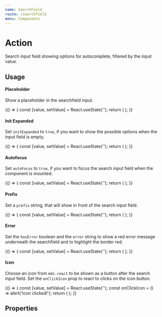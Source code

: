 ```yaml
---
name: SearchField
route: /searchfield
menu: Components
---
```



# Action

Search input field showing options for autocomplete, filtered by the input value.

## Usage

#### Placeholder

Show a placeholder in the searchfield input.

<Playground>
  {() => {
    const [value, setValue] = React.useState('');
    return (
      <SearchField
        value={value}
        onChangeValue={setValue}
        placeholder="Search for your favourite philosopher"
        options={['Nietzsche', 'Schopenhauer', 'Plato', 'Socrates', 'Confucius']}
      />
    );
  }}
</Playground>

#### Init Expanded

Set `initExpanded` to `true`, if you want to show the possible options when the input field is empty.

<Playground>
  {() => {
    const [value, setValue] = React.useState('');
    return (
      <SearchField
        value={value}
        onChangeValue={setValue}
        placeholder="Search for your favourite philosopher"
        options={['Nietzsche', 'Schopenhauer', 'Plato', 'Socrates', 'Confucius']}
        initExpanded
      />
    );
  }}
</Playground>

#### Autofocus

Set `autoFocus` to `true`, if you want to focus the search input field when the component is mounted.

<Playground>
  {() => {
    const [value, setValue] = React.useState('');
    return (
      <SearchField
        value={value}
        onChangeValue={setValue}
        placeholder="Search for your favourite philosopher"
        options={['Nietzsche', 'Schopenhauer', 'Plato', 'Socrates', 'Confucius']}
        autoFocus
      />
    );
  }}
</Playground>

#### Prefix

Set a `prefix` string, that will show in front of the search input field.

<Playground>
  {() => {
    const [value, setValue] = React.useState('');
    return (
      <SearchField
        value={value}
        onChangeValue={setValue}
        options={['Nietzsche', 'Schopenhauer', 'Plato', 'Socrates', 'Confucius']}
        prefix="Fav Philosopher:"
      />
    );
  }}
</Playground>

#### Error

Set the `hasError` boolean and the `error` string to show a red error message underneath the searchfield and to highlight the border red.

<Playground>
  {() => {
    const [value, setValue] = React.useState('');
    return (
      <SearchField
        value={value}
        onChangeValue={setValue}
        options={['Nietzsche', 'Schopenhauer', 'Plato', 'Socrates', 'Confucius']}
        hasError={!value.length}
        errorMessage="Field is required"
      />
    );
  }}
</Playground>

#### Icon

Choose an icon from `mdi-react` to be shown as a button after the search input field.
Set the `onClickIcon` prop to react to clicks on the icon button.

<Playground>
  {() => {
    const [value, setValue] = React.useState('');
    const onClickIcon = () => alert('Icon clicked!');
    return (
      <SearchField
        value={value}
        onChangeValue={setValue}
        placeholder="Search for your favourite philosopher"
        options={['Nietzsche', 'Schopenhauer', 'Plato', 'Socrates', 'Confucius']}
        icon={MagnifyIcon}
        onClickIcon={onClickIcon}
      />
    );
  }}
</Playground>

## Properties

<Props of={SearchField} />
